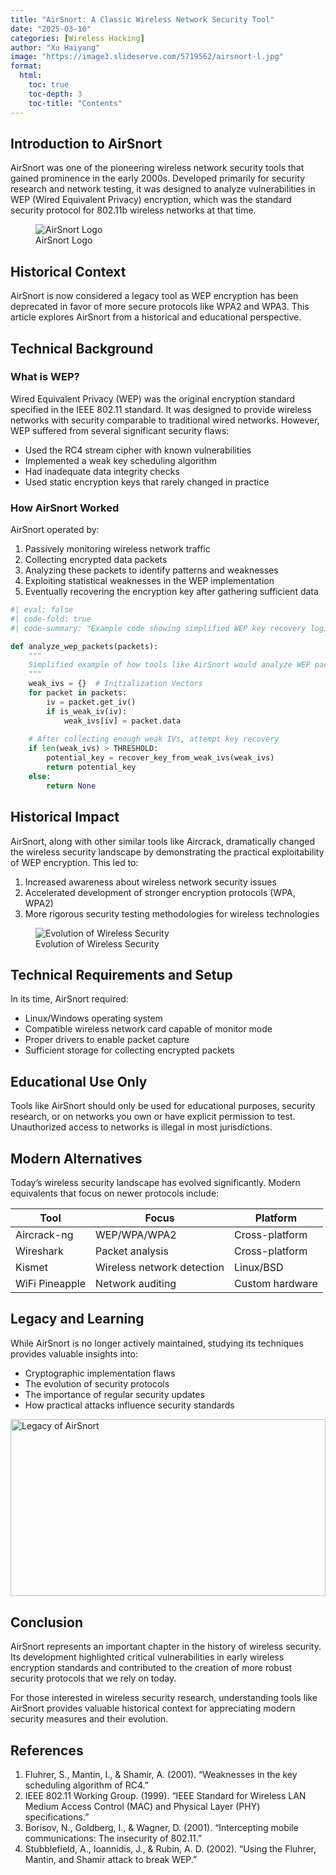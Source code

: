 ```yaml
---
title: "AirSnort: A Classic Wireless Network Security Tool"
date: "2025-03-10"
categories: [Wireless Hacking]
author: "Xu Haiyang"
image: "https://image3.slideserve.com/5719562/airsnort-l.jpg"
format:
  html:
    toc: true
    toc-depth: 3
    toc-title: "Contents"
---
```


## Introduction to AirSnort

AirSnort was one of the pioneering wireless network security tools that gained prominence in the early 2000s. Developed primarily for security research and network testing, it was designed to analyze vulnerabilities in WEP (Wired Equivalent Privacy) encryption, which was the standard security protocol for 802.11b wireless networks at that time.

![AirSnort Logo](https://image3.slideserve.com/5719562/airsnort-l.jpg)

::: {.callout-note}
## Historical Context
AirSnort is now considered a legacy tool as WEP encryption has been deprecated in favor of more secure protocols like WPA2 and WPA3. This article explores AirSnort from a historical and educational perspective.
:::

## Technical Background

### What is WEP?

Wired Equivalent Privacy (WEP) was the original encryption standard specified in the IEEE 802.11 standard. It was designed to provide wireless networks with security comparable to traditional wired networks. However, WEP suffered from several significant security flaws:

- Used the RC4 stream cipher with known vulnerabilities
- Implemented a weak key scheduling algorithm
- Had inadequate data integrity checks
- Used static encryption keys that rarely changed in practice

### How AirSnort Worked

AirSnort operated by:

1. Passively monitoring wireless network traffic
2. Collecting encrypted data packets
3. Analyzing these packets to identify patterns and weaknesses
4. Exploiting statistical weaknesses in the WEP implementation
5. Eventually recovering the encryption key after gathering sufficient data

```python
#| eval: false
#| code-fold: true
#| code-summary: "Example code showing simplified WEP key recovery logic"

def analyze_wep_packets(packets):
    """
    Simplified example of how tools like AirSnort would analyze WEP packets
    """
    weak_ivs = {}  # Initialization Vectors
    for packet in packets:
        iv = packet.get_iv()
        if is_weak_iv(iv):
            weak_ivs[iv] = packet.data
            
    # After collecting enough weak IVs, attempt key recovery
    if len(weak_ivs) > THRESHOLD:
        potential_key = recover_key_from_weak_ivs(weak_ivs)
        return potential_key
    else:
        return None
```

## Historical Impact

AirSnort, along with other similar tools like Aircrack, dramatically changed the wireless security landscape by demonstrating the practical exploitability of WEP encryption. This led to:

1. Increased awareness about wireless network security issues
2. Accelerated development of stronger encryption protocols (WPA, WPA2)
3. More rigorous security testing methodologies for wireless technologies

![Evolution of Wireless Security](https://www.learncisco.net/wp-content/themes/learncisco/assets/images/icnd1/36-evolution-of-wireless-security.jpg)

## Technical Requirements and Setup

In its time, AirSnort required:

- Linux/Windows operating system
- Compatible wireless network card capable of monitor mode
- Proper drivers to enable packet capture
- Sufficient storage for collecting encrypted packets

::: {.callout-warning}
## Educational Use Only
Tools like AirSnort should only be used for educational purposes, security research, or on networks you own or have explicit permission to test. Unauthorized access to networks is illegal in most jurisdictions.
:::

## Modern Alternatives

Today's wireless security landscape has evolved significantly. Modern equivalents that focus on newer protocols include:

| Tool | Focus | Platform |
|------|-------|----------|
| Aircrack-ng | WEP/WPA/WPA2 | Cross-platform |
| Wireshark | Packet analysis | Cross-platform |
| Kismet | Wireless network detection | Linux/BSD |
| WiFi Pineapple | Network auditing | Custom hardware |

## Legacy and Learning

While AirSnort is no longer actively maintained, studying its techniques provides valuable insights into:

- Cryptographic implementation flaws
- The evolution of security protocols
- The importance of regular security updates
- How practical attacks influence security standards

<div style="position: relative; padding-bottom: 56.25%; height: 0;">
  <img src="https://miro.medium.com/v2/resize%3Afit%3A1200/1%2A_zJVfcpPoGVM9Tb2XjQhRQ.png" alt="Legacy of AirSnort" style="position: absolute; top: 0; left: 0; width: 100%; height: 100%;">
</div>

## Conclusion

AirSnort represents an important chapter in the history of wireless security. Its development highlighted critical vulnerabilities in early wireless encryption standards and contributed to the creation of more robust security protocols that we rely on today.

For those interested in wireless security research, understanding tools like AirSnort provides valuable historical context for appreciating modern security measures and their evolution.

## References

1. Fluhrer, S., Mantin, I., & Shamir, A. (2001). "Weaknesses in the key scheduling algorithm of RC4."
2. IEEE 802.11 Working Group. (1999). "IEEE Standard for Wireless LAN Medium Access Control (MAC) and Physical Layer (PHY) specifications."
3. Borisov, N., Goldberg, I., & Wagner, D. (2001). "Intercepting mobile communications: The insecurity of 802.11."
4. Stubblefield, A., Ioannidis, J., & Rubin, A. D. (2002). "Using the Fluhrer, Mantin, and Shamir attack to break WEP."